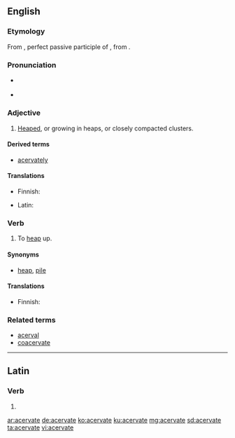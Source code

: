 ==English==
{{was wotd|2010|January|13}}

===Etymology===
From {{etyl|la|en}} {{term|acervatus|acervātus||lang=la}}, perfect passive participle of {{term|acervo|acervō|heap or pile up|lang=la}}, from {{term|acervus||heap|lang=la}}.

===Pronunciation===
* {{a|UK}} {{IPA|/ˈæs.ə.veɪt/}}
* {{a|US}} {{IPA|/ˈæs.ɚ.veɪt/}}

===Adjective===
{{en-adj}}

# {{context|chiefly|botany|rare|lang=en}} [[heaped|Heaped]], or growing in heaps, or closely compacted clusters.

====Derived terms====
* [[acervately]]

====Translations====
{{trans-top|heaped or growing in heaps}}
* Finnish: {{t-|fi|kimppu|alt=kimppuina}} {{t-|fi|kasvava}}
{{trans-mid}}
* Latin: {{t-|la|acervatus|alt=acervātus}}
{{trans-bottom}}

===Verb===
{{en-verb|acervat|ing}}

# {{context|obsolete|lang=en}} To [[heap]] up.

====Synonyms====
* {{sense|to heap up}} [[heap]], [[pile]]

====Translations====
{{trans-top|to heap up}}
* Finnish: {{t-|fi|kimputtaa}}
{{trans-mid}}
{{trans-bottom}}

===Related terms===
* [[acerval]]
* [[coacervate]]

----

==Latin==

===Verb===
{{la-verb-form|acervāte}}

# {{conjugation of|acervo|acervō|1|p|pres|act|imp|lang=la}}

[[ar:acervate]]
[[de:acervate]]
[[ko:acervate]]
[[ku:acervate]]
[[mg:acervate]]
[[sd:acervate]]
[[ta:acervate]]
[[vi:acervate]]